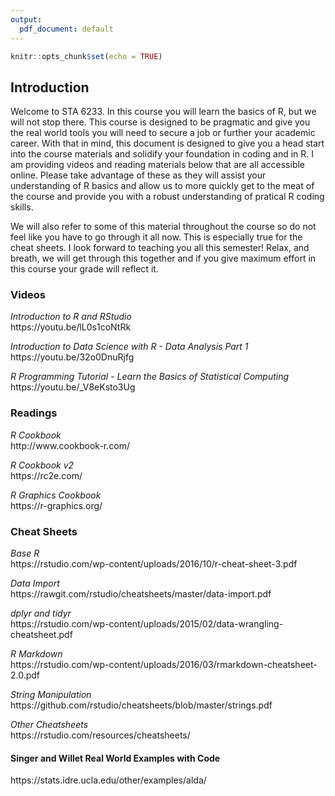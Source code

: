 ```yaml
---
output:
  pdf_document: default
---
```


```r
knitr::opts_chunk$set(echo = TRUE)
```
## Introduction

Welcome to STA 6233. In this course you will learn the basics of R, but we will not stop there. This course is designed to be pragmatic and give you the real world tools you will need to secure a job or further your academic career. With that in mind, this document is designed to give you a head start into the course materials and solidify your foundation in coding and in R. I am providing videos and reading materials below that are all accessible online. Please take advantage of these as they will assist your understanding of R basics and allow us to more quickly get to the meat of the course and provide you with a robust understanding of pratical R coding skills.

We will also refer to some of this material throughout the course so do not feel like you have to go through it all now. This is especially true for the cheat sheets. I look forward to teaching you all this semester! Relax, and breath, we will get through this together and if you give maximum effort in this course your grade will reflect it.

### **Videos**

*Introduction to R and RStudio*  
  https://youtu.be/lL0s1coNtRk

*Introduction to Data Science with R - Data Analysis Part 1*  
  https://youtu.be/32o0DnuRjfg

*R Programming Tutorial - Learn the Basics of Statistical Computing*  
  https://youtu.be/_V8eKsto3Ug

### **Readings**
  *R Cookbook*  
  http://www.cookbook-r.com/
  
  *R Cookbook v2*  
  https://rc2e.com/
  
  *R Graphics Cookbook*  
  https://r-graphics.org/
  <br/>
  
### **Cheat Sheets**
  *Base R*  
  https://rstudio.com/wp-content/uploads/2016/10/r-cheat-sheet-3.pdf
  
  *Data Import*  
  https://rawgit.com/rstudio/cheatsheets/master/data-import.pdf
  
  *dplyr and tidyr*  
  https://rstudio.com/wp-content/uploads/2015/02/data-wrangling-cheatsheet.pdf

  *R Markdown*  
  https://rstudio.com/wp-content/uploads/2016/03/rmarkdown-cheatsheet-2.0.pdf  
  
  *String Manipulation*  
  https://github.com/rstudio/cheatsheets/blob/master/strings.pdf  
  
  *Other Cheatsheets*  
  https://rstudio.com/resources/cheatsheets/  
  
#### **Singer and Willet Real World Examples with Code**
  https://stats.idre.ucla.edu/other/examples/alda/  
  


